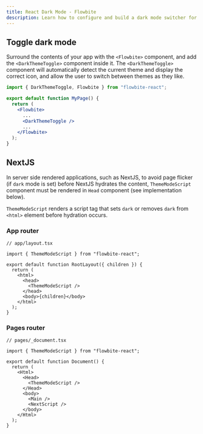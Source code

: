 ```yaml
---
title: React Dark Mode - Flowbite
description: Learn how to configure and build a dark mode switcher for Flowbite using Tailwind CSS and start developing with the components from the library
---
```


## Toggle dark mode

Surround the contents of your app with the `<Flowbite>` component, and add the `<DarkThemeToggle>` component inside it. The `<DarkThemeToggle>` component will automatically detect the current theme and display the correct icon, and allow the user to switch between themes as they like.

```jsx
import { DarkThemeToggle, Flowbite } from "flowbite-react";

export default function MyPage() {
  return (
    <Flowbite>
      ...
      <DarkThemeToggle />
      ...
    </Flowbite>
  );
}
```

## NextJS

In server side rendered applications, such as NextJS, to avoid page flicker (if `dark` mode is set) before NextJS hydrates the content, `ThemeModeScript` component must be rendered in `Head` component (see implementation below).

`ThemeModeScript` renders a script tag that sets `dark` or removes `dark` from `<html>` element before hydration occurs.

### App router

```tsx
// app/layout.tsx

import { ThemeModeScript } from "flowbite-react";

export default function RootLayout({ children }) {
  return (
    <html>
      <head>
        <ThemeModeScript />
      </head>
      <body>{children}</body>
    </html>
  );
}
```

### Pages router

```tsx
// pages/_document.tsx

import { ThemeModeScript } from "flowbite-react";

export default function Document() {
  return (
    <Html>
      <Head>
        <ThemeModeScript />
      </Head>
      <body>
        <Main />
        <NextScript />
      </body>
    </Html>
  );
}
```

<div className="h-[20vh]" />
